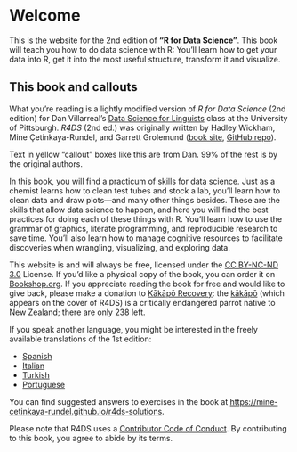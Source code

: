 # Welcome {.unnumbered}

This is the website for the 2nd edition of **"R for Data Science"**.
This book will teach you how to do data science with R: You'll learn how to get your data into R, get it into the most useful structure, transform it and visualize.

::: callout-warning
# This book and callouts

What you're reading is a lightly modified version of *R for Data Science* (2nd edition) for Dan Villarreal's [Data Science for Linguists](https://djvill.github.io/Data-Sci-2025/) class at the University of Pittsburgh.
*R4DS* (2nd ed.) was originally written by Hadley Wickham, Mine Çetinkaya-Rundel, and Garrett Grolemund ([book site](http://r4ds.hadley.nz), [GitHub repo](https://github.com/hadley/r4ds/)).

Text in yellow "callout" boxes like this are from Dan.
99% of the rest is by the original authors.
:::

In this book, you will find a practicum of skills for data science.
Just as a chemist learns how to clean test tubes and stock a lab, you'll learn how to clean data and draw plots---and many other things besides.
These are the skills that allow data science to happen, and here you will find the best practices for doing each of these things with R.
You'll learn how to use the grammar of graphics, literate programming, and reproducible research to save time.
You'll also learn how to manage cognitive resources to facilitate discoveries when wrangling, visualizing, and exploring data.

This website is and will always be free, licensed under the [CC BY-NC-ND 3.0](https://creativecommons.org/licenses/by-nc-nd/3.0/us/) License.
If you'd like a physical copy of the book, you can order it on [Bookshop.org](https://bookshop.org/p/books/r-for-data-science-import-tidy-transform-visualize-and-model-data-hadley-wickham/19667446).
If you appreciate reading the book for free and would like to give back, please make a donation to [Kākāpō Recovery](https://www.doc.govt.nz/kakapo-donate): the [kākāpō](https://www.youtube.com/watch?v=9T1vfsHYiKY) (which appears on the cover of R4DS) is a critically endangered parrot native to New Zealand; there are only 238 left.

If you speak another language, you might be interested in the freely available translations of the 1st edition:

-   [Spanish](http://es.r4ds.hadley.nz)
-   [Italian](https://it.r4ds.hadley.nz)
-   [Turkish](https://tr.r4ds.hadley.nz)
-   [Portuguese](https://pt.r4ds.hadley.nz)

You can find suggested answers to exercises in the book at <https://mine-cetinkaya-rundel.github.io/r4ds-solutions>.

Please note that R4DS uses a [Contributor Code of Conduct](https://contributor-covenant.org/version/2/0/CODE_OF_CONDUCT.html).
By contributing to this book, you agree to abide by its terms.
